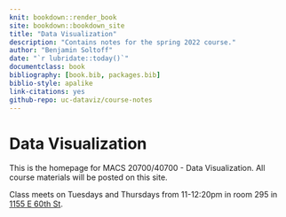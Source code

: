 ```yaml
--- 
knit: bookdown::render_book
site: bookdown::bookdown_site
title: "Data Visualization"
description: "Contains notes for the spring 2022 course."
author: "Benjamin Soltoff"
date: "`r lubridate::today()`"
documentclass: book
bibliography: [book.bib, packages.bib]
biblio-style: apalike
link-citations: yes
github-repo: uc-dataviz/course-notes
---
```


# Data Visualization {-}

This is the homepage for MACS 20700/40700 - Data Visualization. All course materials will be posted on this site.

Class meets on Tuesdays and Thursdays from 11-12:20pm in room 295 in [1155 E 60th St](https://goo.gl/maps/iAotTKUvpn27YJrP8).

